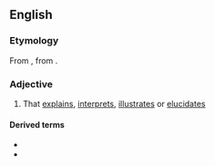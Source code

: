 ==English==

===Etymology===
From {{etyl|grc|en}} {{m|grc|ἑρμηνευτικός||of or for interpreting}}, from {{m|grc|ἑρμηνεύς||interpreter}}.

===Adjective===
{{en-adj}}

# That [[explain]]s, [[interpret]]s, [[illustrate]]s or [[elucidate]]s

====Derived terms====
* {{l|en|hermeneutic circle}}
* {{l|en|hermeneutics}}